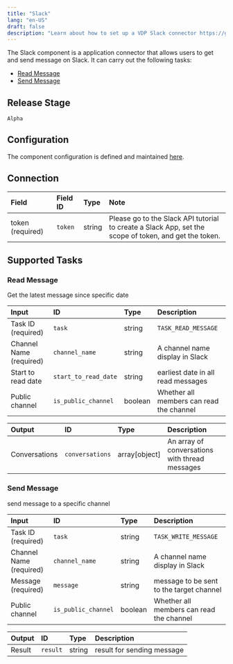 ```yaml
---
title: "Slack"
lang: "en-US"
draft: false
description: "Learn about how to set up a VDP Slack connector https://github.com/instill-ai/instill-core"
---
```


The Slack component is a application connector that allows users to get and send message on Slack.
It can carry out the following tasks:

- [Read Message](#read-message)
- [Send Message](#send-message)

## Release Stage

`Alpha`

## Configuration

The component configuration is defined and maintained [here](https://github.com/instill-ai/component/blob/main/pkg/connector/slack/v0/config/definition.json).

## Connection

| Field | Field ID | Type | Note |
| :--- | :--- | :--- | :--- |
| token (required) | `token` | string | Please go to the Slack API tutorial to create a Slack App, set the scope of token, and get the token. |

## Supported Tasks

### Read Message

Get the latest message since specific date

| Input | ID | Type | Description |
| :--- | :--- | :--- | :--- |
| Task ID (required) | `task` | string | `TASK_READ_MESSAGE` |
| Channel Name (required) | `channel_name` | string | A channel name display in Slack |
| Start to read date | `start_to_read_date` | string | earliest date in all read messages |
| Public channel | `is_public_channel` | boolean | Whether all members can read the channel |

| Output | ID | Type | Description |
| :--- | :--- | :--- | :--- |
| Conversations | `conversations` | array[object] | An array of conversations with thread messages |

### Send Message

send message to a specific channel

| Input | ID | Type | Description |
| :--- | :--- | :--- | :--- |
| Task ID (required) | `task` | string | `TASK_WRITE_MESSAGE` |
| Channel Name (required) | `channel_name` | string | A channel name display in Slack |
| Message (required) | `message` | string | message to be sent to the target channel |
| Public channel | `is_public_channel` | boolean | Whether all members can read the channel |

| Output | ID | Type | Description |
| :--- | :--- | :--- | :--- |
| Result | `result` | string | result for sending message |
